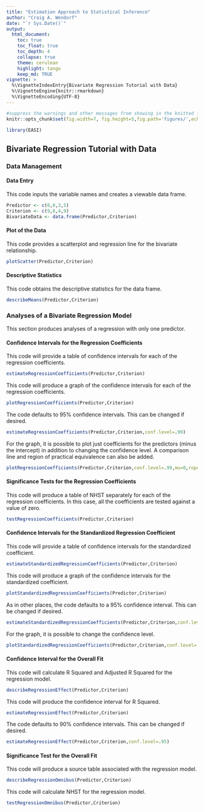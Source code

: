 ```yaml
---
title: "Estimation Approach to Statistical Inference"
author: "Craig A. Wendorf"
date: "`r Sys.Date()`"
output:
  html_document:
    toc: true
    toc_float: true
    toc_depth: 4
    collapse: true
    theme: cerulean
    highlight: tango
    keep_md: TRUE
vignette: >
  %\VignetteIndexEntry{Bivariate Regression Tutorial with Data}
  %\VignetteEngine{knitr::rmarkdown}
  %\VignetteEncoding{UTF-8}
---
```


```r
#suppress the warnings and other messages from showing in the knitted file.
knitr::opts_chunk$set(fig.width=7, fig.height=5,fig.path='figures/',echo=TRUE,warning=FALSE,message=FALSE)
```

```r
library(EASI)
```

## Bivariate Regression Tutorial with Data

### Data Management

#### Data Entry

This code inputs the variable names and creates a viewable data frame.
```r
Predictor <- c(0,0,3,5)
Criterion <- c(9,6,4,9)
BivariateData <- data.frame(Predictor,Criterion)
```

#### Plot of the Data

This code provides a scatterplot and regression line for the bivariate relationship.
```r
plotScatter(Predictor,Criterion)
```

#### Descriptive Statistics

This code obtains the descriptive statistics for the data frame.
```r
describeMeans(Predictor,Criterion)
```

### Analyses of a Bivariate Regression Model

This section produces analyses of a regression with only one predictor.

#### Confidence Intervals for the Regression Coefficients

This code will provide a table of confidence intervals for each of the regression coefficients.
```r
estimateRegressionCoefficients(Predictor,Criterion)
```

This code will produce a graph of the confidence intervals for each of the regression coefficients.
```r
plotRegressionCoefficients(Predictor,Criterion)
```

The code defaults to 95% confidence intervals. This can be changed if desired.
```r
estimateRegressionCoefficients(Predictor,Criterion,conf.level=.99)
```

For the graph, it is possible to plot just coefficients for the predictors (minus the intercept) in addition to changing the confidence level. A comparison line and region of practical equivalence can also be added.
```r
plotRegressionCoefficients(Predictor,Criterion,conf.level=.99,mu=0,rope=c(-2,2),intercept=FALSE)
```

#### Significance Tests for the Regression Coefficients

This code will produce a table of NHST separately for each of the regression coefficients. In this case, all the coefficients are tested against a value of zero.
```r
testRegressionCoefficients(Predictor,Criterion)
```

#### Confidence Intervals for the Standardized Regression Coefficient

This code will provide a table of confidence intervals for the standardized coefficient.
```r
estimateStandardizedRegressionCoefficients(Predictor,Criterion)
```

This code will produce a graph of the confidence intervals for the standardized coefficient.
```r
plotStandardizedRegressionCoefficients(Predictor,Criterion)
```

As in other places, the code defaults to a 95% confidence interval. This can be changed if desired.
```r
estimateStandardizedRegressionCoefficients(Predictor,Criterion,conf.level=.99)
```

For the graph, it is possible to change the confidence level.
```r
plotStandardizedRegressionCoefficients(Predictor,Criterion,conf.level=.99)
```

#### Confidence Interval for the Overall Fit

This code will calculate R Squared and Adjusted R Squared for the regression model.
```r
describeRegressionEffect(Predictor,Criterion)
```

This code will produce the confidence interval for R Squared.
```r
estimateRegressionEffect(Predictor,Criterion)
```

The code defaults to 90% confidence intervals. This can be changed if desired.
```r
estimateRegressionEffect(Predictor,Criterion,conf.level=.95)
```

#### Significance Test for the Overall Fit

This code will produce a source table associated with the regression model.
```r
describeRegressionOmnibus(Predictor,Criterion)
```

This code will calculate NHST for the regression model.
```r
testRegressionOmnibus(Predictor,Criterion)
```
